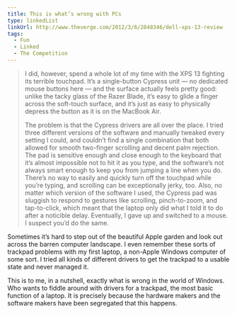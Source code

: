 ```yaml
---
title: This is what’s wrong with PCs
type: linkedList
linkUrl: http://www.theverge.com/2012/3/6/2848346/dell-xps-13-review
tags:
  - Fun
  - Linked
  - The Competition
---
```


> I did, however, spend a whole lot of my time with the XPS 13 fighting its terrible touchpad. It’s a single-button Cypress unit — no dedicated mouse buttons here — and the surface actually feels pretty good: unlike the tacky glass of the Razer Blade, it’s easy to glide a finger across the soft-touch surface, and it’s just as easy to physically depress the button as it is on the MacBook Air.
> 
> The problem is that the Cypress drivers are all over the place. I tried three different versions of the software and manually tweaked every setting I could, and couldn’t find a single combination that both allowed for smooth two-finger scrolling and decent palm rejection. The pad is sensitive enough and close enough to the keyboard that it’s almost impossible not to hit it as you type, and the software’s not always smart enough to keep you from jumping a line when you do. There’s no way to easily and quickly turn off the touchpad while you’re typing, and scrolling can be exceptionally jerky, too. Also, no matter which version of the software I used, the Cypress pad was sluggish to respond to gestures like scrolling, pinch-to-zoom, and tap-to-click, which meant that the laptop only did what I told it to do after a noticible delay. Eventually, I gave up and switched to a mouse. I suspect you’d do the same.

Sometimes it’s hard to step out of the beautiful Apple garden and look out across the barren computer landscape. I even remember these sorts of trackpad problems with my first laptop, a non-Apple Windows computer of some sort. I tried all kinds of different drivers to get the trackpad to a usable state and never managed it.

This is to me, in a nutshell, exactly what is wrong in the world of Windows. Who wants to fiddle around with drivers for a trackpad, the most basic function of a laptop. It is precisely because the hardware makers and the software makers have been segregated that this happens.
